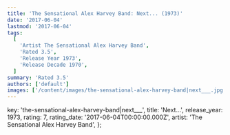 ```yaml
---
title: 'The Sensational Alex Harvey Band: Next... (1973)'
date: '2017-06-04'
lastmod: '2017-06-04'
tags:
  [
    'Artist The Sensational Alex Harvey Band',
    'Rated 3.5',
    'Release Year 1973',
    'Release Decade 1970',
  ]
summary: 'Rated 3.5'
authors: ['default']
images: ['/content/images/the-sensational-alex-harvey-band|next___.jpg']
---
```


  key: 'the-sensational-alex-harvey-band|next___',
  title: 'Next...',
  release_year: 1973,
  rating: 7,
  rating_date: '2017-06-04T00:00:00.000Z',
  artist: 'The Sensational Alex Harvey Band',
};

<MusicRating data={data} />
